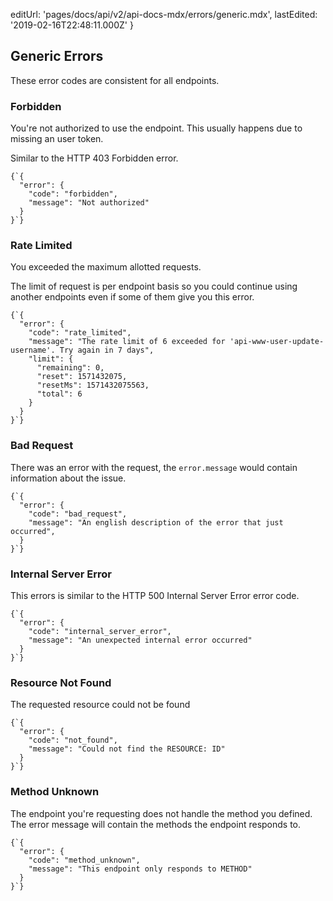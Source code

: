 
  editUrl: 'pages/docs/api/v2/api-docs-mdx/errors/generic.mdx',
  lastEdited: '2019-02-16T22:48:11.000Z'
}

## Generic Errors

These error codes are consistent for all endpoints.

### Forbidden

You're not authorized to use the endpoint. This usually happens due to missing an user token.

<Note>Similar to the HTTP 403 Forbidden error.</Note>

<Example>
  <Code lang="json">{`{
  "error": {
    "code": "forbidden",
    "message": "Not authorized"
  }
}`}</Code>
</Example>

### Rate Limited

You exceeded the maximum allotted requests.

The limit of request is per endpoint basis so you could continue using another endpoints even if some of them give you this error.

<Example>
  <Code lang="json">{`{
  "error": {
    "code": "rate_limited",
    "message": "The rate limit of 6 exceeded for 'api-www-user-update-username'. Try again in 7 days",
    "limit": {
      "remaining": 0,
      "reset": 1571432075,
      "resetMs": 1571432075563,
      "total": 6
    }
  }
}`}</Code>
</Example>

### Bad Request

There was an error with the request, the `error.message` would contain information about the issue.

<Example>
  <Code lang="json">{`{
  "error": {
    "code": "bad_request",
    "message": "An english description of the error that just occurred",
  }
}`}</Code>
</Example>

### Internal Server Error

This errors is similar to the HTTP 500 Internal Server Error error code.

<Example>
  <Code lang="json">{`{
  "error": {
    "code": "internal_server_error",
    "message": "An unexpected internal error occurred"
  }
}`}</Code>
</Example>

### Resource Not Found

The requested resource could not be found

<Example>
  <Code lang="json">{`{
  "error": {
    "code": "not_found",
    "message": "Could not find the RESOURCE: ID"
  }
}`}</Code>
</Example>

### Method Unknown

The endpoint you're requesting does not handle the method you defined. The error message will contain the methods the endpoint responds to.

<Example>
  <Code lang="json">{`{
  "error": {
    "code": "method_unknown",
    "message": "This endpoint only responds to METHOD"
  }
}`}</Code>
</Example>
